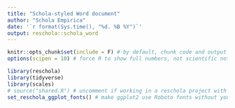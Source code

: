 ```yaml
---
title: "Schola-styled Word document"
author: "Schola Empirica"
date: '`r format(Sys.time(), "%d. %B %Y")`'
output: reschola::schola_word
---
```


```r
knitr::opts_chunk$set(include = F) # by default, chunk code and output is hidden
options(scipen = 10) # force R to show full numbers, not scientific notation

library(reschola)
library(tidyverse)
library(scales)
# source("shared.R") # uncomment if working in a reschola project with a shared.R script
set_reschola_ggplot_fonts() # make ggplot2 use Roboto fonts without you having to set it
```

```r

```

\newpage
<!-- "\newpage" is how you insert a page break which will be reflected in the Word doc -->



